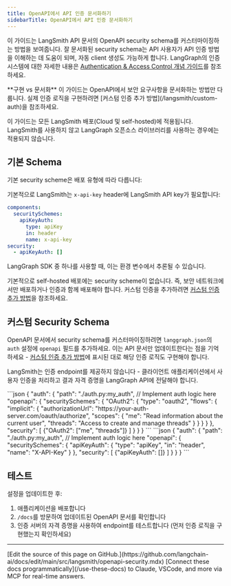 ```yaml
---
title: OpenAPI에서 API 인증 문서화하기
sidebarTitle: OpenAPI에서 API 인증 문서화하기
---
```

이 가이드는 LangSmith API 문서의 OpenAPI security schema를 커스터마이징하는 방법을 보여줍니다. 잘 문서화된 security schema는 API 사용자가 API 인증 방법을 이해하는 데 도움이 되며, 자동 client 생성도 가능하게 합니다. LangGraph의 인증 시스템에 대한 자세한 내용은 [Authentication & Access Control 개념 가이드](/langsmith/auth)를 참조하세요.

<Note>
**구현 vs 문서화**
이 가이드는 OpenAPI에서 보안 요구사항을 문서화하는 방법만 다룹니다. 실제 인증 로직을 구현하려면 [커스텀 인증 추가 방법](/langsmith/custom-auth)을 참조하세요.
</Note>

이 가이드는 모든 LangSmith 배포(Cloud 및 self-hosted)에 적용됩니다. LangSmith를 사용하지 않고 LangGraph 오픈소스 라이브러리를 사용하는 경우에는 적용되지 않습니다.

## 기본 Schema

기본 security scheme은 배포 유형에 따라 다릅니다:

<Tabs>
    <Tab title="LangSmith">
    </Tab>
</Tabs>

기본적으로 LangSmith는 `x-api-key` header에 LangSmith API key가 필요합니다:

```yaml
components:
  securitySchemes:
    apiKeyAuth:
      type: apiKey
      in: header
      name: x-api-key
security:
  - apiKeyAuth: []
```

LangGraph SDK 중 하나를 사용할 때, 이는 환경 변수에서 추론될 수 있습니다.

<Tabs>
    <Tab title="Self-hosted">
    </Tab>
</Tabs>

기본적으로 self-hosted 배포에는 security scheme이 없습니다. 즉, 보안 네트워크에서만 배포하거나 인증과 함께 배포해야 합니다. 커스텀 인증을 추가하려면 [커스텀 인증 추가 방법](/langsmith/custom-auth)을 참조하세요.

## 커스텀 Security Schema

OpenAPI 문서에서 security schema를 커스터마이징하려면 `langgraph.json`의 `auth` 설정에 `openapi` 필드를 추가하세요. 이는 API 문서만 업데이트한다는 점을 기억하세요 - [커스텀 인증 추가 방법](/langsmith/custom-auth)에 표시된 대로 해당 인증 로직도 구현해야 합니다.

LangSmith는 인증 endpoint를 제공하지 않습니다 - 클라이언트 애플리케이션에서 사용자 인증을 처리하고 결과 자격 증명을 LangGraph API에 전달해야 합니다.

<Tabs>
    <Tab title="OAuth2 with Bearer Token">
    ```json
    {
      "auth": {
        "path": "./auth.py:my_auth",  // Implement auth logic here
        "openapi": {
          "securitySchemes": {
            "OAuth2": {
              "type": "oauth2",
              "flows": {
                "implicit": {
                  "authorizationUrl": "https://your-auth-server.com/oauth/authorize",
                  "scopes": {
                    "me": "Read information about the current user",
                    "threads": "Access to create and manage threads"
                  }
                }
              }
            }
          },
          "security": [
            {"OAuth2": ["me", "threads"]}
          ]
        }
      }
    }
    ```
    </Tab>
    <Tab title="API Key">
    ```json
    {
      "auth": {
        "path": "./auth.py:my_auth",  // Implement auth logic here
        "openapi": {
          "securitySchemes": {
            "apiKeyAuth": {
              "type": "apiKey",
              "in": "header",
              "name": "X-API-Key"
            }
          },
          "security": [
            {"apiKeyAuth": []}
          ]
        }
      }
    }
    ```
    </Tab>
</Tabs>

## 테스트

설정을 업데이트한 후:

1. 애플리케이션을 배포합니다
2. `/docs`를 방문하여 업데이트된 OpenAPI 문서를 확인합니다
3. 인증 서버의 자격 증명을 사용하여 endpoint를 테스트합니다 (먼저 인증 로직을 구현했는지 확인하세요)

---

<Callout icon="pen-to-square" iconType="regular">
    [Edit the source of this page on GitHub.](https://github.com/langchain-ai/docs/edit/main/src/langsmith/openapi-security.mdx)
</Callout>
<Tip icon="terminal" iconType="regular">
    [Connect these docs programmatically](/use-these-docs) to Claude, VSCode, and more via MCP for    real-time answers.
</Tip>
